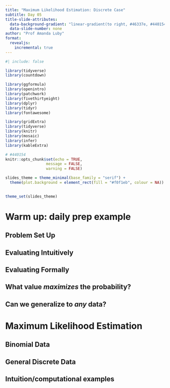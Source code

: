 ```yaml
---
title: "Maximum Likelihood Estimation: Discrete Case"
subtitle: Day 05
title-slide-attributes:
  data-background-gradient: "linear-gradient(to right, #46337e, #440154)"
  data-slide-number: none
author: "Prof Amanda Luby"
format: 
  revealjs:
    incremental: true
---
```


```r
#| include: false

library(tidyverse)
library(countdown)

library(ggformula)
library(openintro)
library(patchwork)
library(fivethirtyeight)
library(dplyr)
library(tidyr)
library(fontawesome)

library(gridExtra)
library(tidyverse)
library(knitr)
library(mosaic)
library(infer)
library(kableExtra)

# #440154
knitr::opts_chunk$set(echo = TRUE,
                  message = FALSE,
                  warning = FALSE)

slides_theme = theme_minimal(base_family = "serif") +
  theme(plot.background = element_rect(fill = "#f0f1eb", colour = NA))
  

theme_set(slides_theme)
```

# Warm up: daily prep example

## Problem Set Up

## Evaluating Intuitively

## Evaluating Formally

## What value *maximizes* the probability?

## Can we generalize to *any* data? 

# Maximum Likelihood Estimation

## Binomial Data 

## General Discrete Data

## Intuition/computational examples

